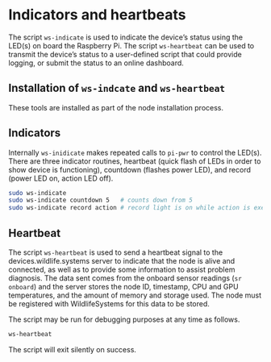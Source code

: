 # Indicators and heartbeats

The script `ws-indicate` is used to indicate the device's status using the LED(s) on board the Raspberry Pi. The script `ws-heartbeat` can be used to transmit the device's status to a user-defined script that could provide logging, or submit the status to an online dashboard.

## Installation of `ws-indcate` and `ws-heartbeat`

These tools are installed as part of the node installation process.

## Indicators

Internally `ws-inidicate` makes repeated calls to `pi-pwr` to control the LED(s). There are three indicator routines, heartbeat (quick flash of LEDs in order to show device is functioning), countdown (flashes power LED), and record (power LED on, action LED off).

````bash
sudo ws-indicate
sudo ws-indicate countdown 5   # counts down from 5
sudo ws-indicate record action # record light is on while action is executed
````

## Heartbeat
The script `ws-heartbeat` is used to send a heartbeat signal to the devices.wildlife.systems server to indicate that the node is alive and connected, as well as to provide some information to assist problem diagnosis. The data sent comes from the onboard sensor readings (`sr onboard`) and the server stores the node ID, timestamp, CPU and GPU temperatures, and the amount of memory and storage used. The node must be registered with WildlifeSystems for this data to be stored.

The script may be run for debugging purposes at any time as follows.

````bash
ws-heartbeat
````

The script will exit silently on success.
